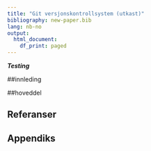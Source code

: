 ```yaml
---
title: "Git versjonskontrollsystem (utkast)"
bibliography: new-paper.bib
lang: nb-no
output:
  html_document:
    df_print: paged
---
```


*__Testing__* 


##innleding

##hoveddel





## Referanser
<DIV id="refs"></DIV>

## Appendiks
